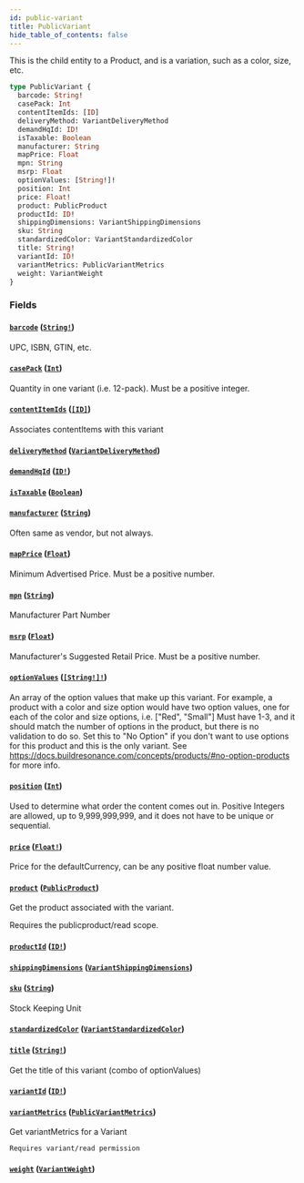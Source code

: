 ```yaml
---
id: public-variant
title: PublicVariant
hide_table_of_contents: false
---
```



This is the child entity to a Product, and is a variation, such as a color, size, etc.

```graphql
type PublicVariant {
  barcode: String!
  casePack: Int
  contentItemIds: [ID]
  deliveryMethod: VariantDeliveryMethod
  demandHqId: ID!
  isTaxable: Boolean
  manufacturer: String
  mapPrice: Float
  mpn: String
  msrp: Float
  optionValues: [String!]!
  position: Int
  price: Float!
  product: PublicProduct
  productId: ID!
  shippingDimensions: VariantShippingDimensions
  sku: String
  standardizedColor: VariantStandardizedColor
  title: String!
  variantId: ID!
  variantMetrics: PublicVariantMetrics
  weight: VariantWeight
}
```


### Fields

#### [`barcode`](#) ([`String!`](/demand/api/graphql-storefront/reference/scalars/string))

UPC, ISBN, GTIN, etc.


#### [`casePack`](#) ([`Int`](/demand/api/graphql-storefront/reference/scalars/int))

Quantity in one variant (i.e. 12-pack). Must be a positive integer.


#### [`contentItemIds`](#) ([`[ID]`](/demand/api/graphql-storefront/reference/scalars/id))

Associates contentItems with this variant


#### [`deliveryMethod`](#) ([`VariantDeliveryMethod`](/demand/api/graphql-storefront/reference/enums/variant-delivery-method))




#### [`demandHqId`](#) ([`ID!`](/demand/api/graphql-storefront/reference/scalars/id))




#### [`isTaxable`](#) ([`Boolean`](/demand/api/graphql-storefront/reference/scalars/boolean))




#### [`manufacturer`](#) ([`String`](/demand/api/graphql-storefront/reference/scalars/string))

Often same as vendor, but not always.


#### [`mapPrice`](#) ([`Float`](/demand/api/graphql-storefront/reference/scalars/float))

Minimum Advertised Price. Must be a positive number.


#### [`mpn`](#) ([`String`](/demand/api/graphql-storefront/reference/scalars/string))

Manufacturer Part Number


#### [`msrp`](#) ([`Float`](/demand/api/graphql-storefront/reference/scalars/float))

Manufacturer's Suggested Retail Price. Must be a positive number.


#### [`optionValues`](#) ([`[String!]!`](/demand/api/graphql-storefront/reference/scalars/string))

An array of the option values that make up this variant.
For example, a product with a color and size option would have two option values,
one for each of the color and size options, i.e. ["Red", "Small"]
Must have 1-3, and it should match the number of options in the product, but there is no validation to do so.
Set this to "No Option" if you don't want to use options for this product and this is the only variant.
See https://docs.buildresonance.com/concepts/products/#no-option-products for more info.


#### [`position`](#) ([`Int`](/demand/api/graphql-storefront/reference/scalars/int))

Used to determine what order the content comes out in.
Positive Integers are allowed, up to 9,999,999,999, and it does not have to be unique or sequential.


#### [`price`](#) ([`Float!`](/demand/api/graphql-storefront/reference/scalars/float))

Price for the defaultCurrency, can be any positive float number value.


#### [`product`](#) ([`PublicProduct`](/demand/api/graphql-storefront/reference/objects/public-product))

Get the product associated with the variant.
            
Requires the publicproduct/read scope.


#### [`productId`](#) ([`ID!`](/demand/api/graphql-storefront/reference/scalars/id))




#### [`shippingDimensions`](#) ([`VariantShippingDimensions`](/demand/api/graphql-storefront/reference/objects/variant-shipping-dimensions))




#### [`sku`](#) ([`String`](/demand/api/graphql-storefront/reference/scalars/string))

Stock Keeping Unit


#### [`standardizedColor`](#) ([`VariantStandardizedColor`](/demand/api/graphql-storefront/reference/enums/variant-standardized-color))




#### [`title`](#) ([`String!`](/demand/api/graphql-storefront/reference/scalars/string))

Get the title of this variant (combo of optionValues)


#### [`variantId`](#) ([`ID!`](/demand/api/graphql-storefront/reference/scalars/id))




#### [`variantMetrics`](#) ([`PublicVariantMetrics`](/demand/api/graphql-storefront/reference/objects/public-variant-metrics))

Get variantMetrics for a Variant
            
    Requires variant/read permission


#### [`weight`](#) ([`VariantWeight`](/demand/api/graphql-storefront/reference/objects/variant-weight))






